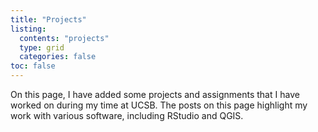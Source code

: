 ```yaml
---
title: "Projects"
listing: 
  contents: "projects"
  type: grid
  categories: false
toc: false
---
```


::: {.green-block}
<p id="green-block-text">
On this page, I have added some projects and assignments that I have worked on during my time at UCSB. The posts on this page highlight my work with various software, including RStudio and QGIS. </p>
:::
